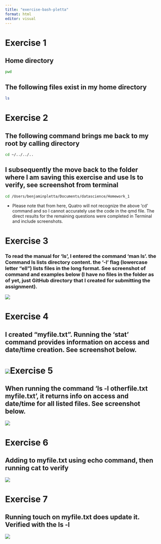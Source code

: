 ```yaml
---
title: "exercise-bash-pletta"
format: html
editor: visual
---
```


# Exercise 1

## Home directory

```bash
pwd
```

## The following files exist in my home directory

```bash
ls
```

# Exercise 2

## The following command brings me back to my root by calling directory

```bash
cd ~/../../..
```

## I subsequently the move back to the folder where I am saving this exercise and use ls to verify, see screenshot from terminal

```bash
cd /Users/benjaminpletta/Documents/datascience/Homework_1
```

-   Please note that from here, Quatro will not recognize the above 'cd' command and so I cannot accurately use the code in the qmd file. The direct results for the remaining questions were completed in Terminal and include screenshots.

# Exercise 3

### To read the manual for 'ls', I entered the command 'man ls'. the Command ls lists directory content. the '-l' flag (lowercase letter "ell") lists files in the long format. See screenshot of command and examples below (I have no files in the folder as of yet, just GitHub directory that I created for submitting the assignment).

![](images/1C899470-64C7-443D-9959-8AC38DBE00EB_4_5005_c.jpeg)

# Exercise 4

## I created "myfile.txt". Running the 'stat' command provides information on access and date/time creation. See screenshot below.

# ![](Pictures/Photos%20Library.photoslibrary/resources/derivatives/masters/9/9B6332CB-6DE6-425D-A379-04AB541D0A19_4_5005_c.jpeg)Exercise 5

## When running the command 'ls -l otherfile.txt myfile.txt', it returns info on access and date/time for all listed files. See screenshot below.

![](images/EB319192-EFF2-4F06-B828-34D3060BE9CF_4_5005_c.jpeg)

# Exercise 6

## Adding to myfile.txt using echo command, then running cat to verify

![](Pictures/Photos%20Library.photoslibrary/resources/derivatives/masters/3/3D413385-16A2-494F-9EB9-CDF3CF7B31B6_4_5005_c.jpeg)

# Exercise 7

## Running touch on myfile.txt does update it. Verified with the ls -l

![](Pictures/Photos%20Library.photoslibrary/resources/derivatives/masters/C/CB114CC7-C473-40D4-A3D8-0F0552FE5FDF_4_5005_c.jpeg)
